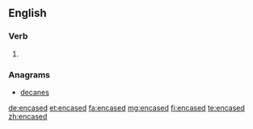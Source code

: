 ==English==

===Verb===
{{head|en|verb form}}

# {{en-past of|encase}}

===Anagrams===
* [[decanes#English|decanes]]

[[de:encased]]
[[et:encased]]
[[fa:encased]]
[[mg:encased]]
[[fi:encased]]
[[te:encased]]
[[zh:encased]]